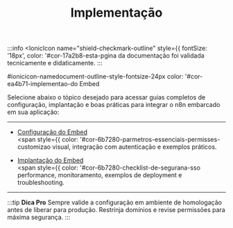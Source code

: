 ﻿---
sidebar_position: 2
title: Implementação
description: Guia de implementação do sistema de embed do n8n
keywords: [n8n, embed, implementação, configuração, integração]
---

:::info
<IonicIcon name="shield-checkmark-outline" style={{ fontSize: '18px', color: '#cor-17a2b8-esta-pgina da documentação foi validada tecnicamente e didaticamente.
:::


#ionicicon-namedocument-outline-style-fontsize-24px color: '#cor-ea4b71-implementao-do Embed

Selecione abaixo o tópico desejado para acessar guias completos de configuração, implantação e boas práticas para integrar o n8n embarcado em sua aplicação:

---

- [Configuração do Embed](./configuracao)
  <br/><span style={{ color: '#cor-6b7280-parmetros-essenciais-permisses-customizao visual, integração com autenticação e exemplos práticos.</span>

- [Implantação do Embed](./implantacao)
  <br/><span style={{ color: '#cor-6b7280-checklist-de-segurana-sso performance, monitoramento, exemplos de deployment e troubleshooting.</span>

---

:::tip **Dica Pro**
Sempre valide a configuração em ambiente de homologação antes de liberar para produção. Restrinja domínios e revise permissões para máxima segurança.
:::

